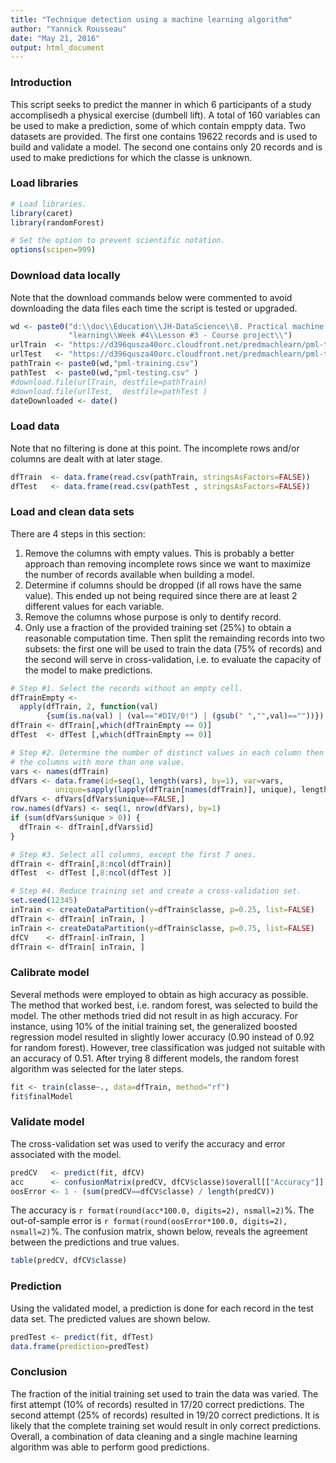---
title: "Technique detection using a machine learning algorithm"
author: "Yannick Rousseau"
date: "May 21, 2016"
output: html_document
---

### Introduction

This script seeks to predict the manner in which 6 participants of a study accomplisedh a physical exercise (dumbell lift). A total of 160 variables can be used to make a prediction, some of which contain emppty data. Two datasets are provided. The first one contains 19622 records and is used to build and validate a model. The second one contains only 20 records and is used to make predictions for which the classe is unknown.

### Load libraries

```{r results='hide', message=FALSE, warning=FALSE}
# Load libraries.
library(caret)
library(randomForest)

# Set the option to prevent scientific notation.
options(scipen=999)
```

### Download data locally

Note that the download commands below were commented to avoid downloading the data files each time the script is tested or upgraded.

```{r}
wd <- paste0("d:\\doc\\Education\\JH-DataScience\\8. Practical machine ",
             "learning\\Week #4\\Lesson #3 - Course project\\")
urlTrain  <- "https://d396qusza40orc.cloudfront.net/predmachlearn/pml-training.csv"
urlTest   <- "https://d396qusza40orc.cloudfront.net/predmachlearn/pml-testing.csv"
pathTrain <- paste0(wd,"pml-training.csv")
pathTest  <- paste0(wd,"pml-testing.csv" )
#download.file(urlTrain, destfile=pathTrain)
#download.file(urlTest,  destfile=pathTest )
dateDownloaded <- date()
```

### Load data

Note that no filtering is done at this point. The incomplete rows and/or columns are dealt with at later stage.

```{r}
dfTrain  <- data.frame(read.csv(pathTrain, stringsAsFactors=FALSE))
dfTest   <- data.frame(read.csv(pathTest , stringsAsFactors=FALSE))
```

### Load and clean data sets

There are 4 steps in this section:

1. Remove the columns with empty values. This is probably a better approach than removing incomplete rows since we want to maximize the number of records available when building a model.
2. Determine if columns should be dropped (if all rows have the same value). This ended up not being required since there are at least 2 different values for each variable.
3. Remove the columns whose purpose is only to dentify record.
4. Only use a fraction of the provided training set (25%) to obtain a reasonable computation time. Then split the remainding records into two subsets: the first one will be used to train the data (75% of records) and the second will serve in cross-validation, i.e. to evaluate the capacity of the model to make predictions.

```{r}
# Step #1. Select the records without an empty cell. 
dfTrainEmpty <-
  apply(dfTrain, 2, function(val)
        {sum(is.na(val) | (val=="#DIV/0!") | (gsub(" ","",val)==""))})
dfTrain <- dfTrain[,which(dfTrainEmpty == 0)]
dfTest  <- dfTest [,which(dfTrainEmpty == 0)]

# Step #2. Determine the number of distinct values in each column then select
# the columns with more than one value.
vars <- names(dfTrain)
dfVars <- data.frame(id=seq(1, length(vars), by=1), var=vars,
          unique=sapply(lapply(dfTrain[names(dfTrain)], unique), length) == 1)
dfVars <- dfVars[dfVars$unique==FALSE,]
row.names(dfVars) <- seq(1, nrow(dfVars), by=1)
if (sum(dfVars$unique > 0)) {
  dfTrain <- dfTrain[,dfVars$id]
}

# Step #3. Select all columns, except the first 7 ones.
dfTrain <- dfTrain[,8:ncol(dfTrain)]
dfTest  <- dfTest [,8:ncol(dfTest )]

# Step #4. Reduce training set and create a cross-validation set.
set.seed(12345)
inTrain <- createDataPartition(y=dfTrain$classe, p=0.25, list=FALSE)
dfTrain <- dfTrain[ inTrain, ]
inTrain <- createDataPartition(y=dfTrain$classe, p=0.75, list=FALSE)
dfCV    <- dfTrain[-inTrain, ]
dfTrain <- dfTrain[ inTrain, ]
```

### Calibrate model

Several methods were employed to obtain as high accuracy as possible. The method that worked best, i.e. random forest, was selected to build the model. The other methods tried did not result in as high accuracy. For instance, using 10% of the initial training set, the generalized boosted regression model resulted in slightly lower accuracy (0.90 instead of 0.92 for random forest). However, tree classification was judged not suitable with an accuracy of 0.51. After trying 8 different models, the random forest algorithm was selected for the later steps.

```{r}
fit <- train(classe~., data=dfTrain, method="rf")
fit$finalModel
```

### Validate model

The cross-validation set was used to verify the accuracy and error associated with the model.

```{r}
predCV   <- predict(fit, dfCV)
acc      <- confusionMatrix(predCV, dfCV$classe)$overall[["Accuracy"]]
oosError <- 1 - (sum(predCV==dfCV$classe) / length(predCV))
```

The accuracy is `r format(round(acc*100.0, digits=2), nsmall=2)`%.
The out-of-sample error is `r format(round(oosError*100.0, digits=2), nsmall=2)`%.
The confusion matrix, shown below, reveals the agreement between the predictions and true values.

```{r}
table(predCV, dfCV$classe)
```

### Prediction

Using the validated model, a prediction is done for each record in the test data set. The predicted values are shown below.

```{r}
predTest <- predict(fit, dfTest)
data.frame(prediction=predTest)
```

### Conclusion

The fraction of the initial training set used to train the data was varied. The first attempt (10% of records) resulted in 17/20 correct predictions. The second attempt (25% of records) resulted in 19/20 correct predictions. It is likely that the complete training set would result in only correct predictions. Overall, a combination of data cleaning and a single machine learning algorithm was able to perform good predictions.
